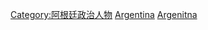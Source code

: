 [[Category:阿根廷政治人物|Category:阿根廷政治人物]]
[[Category:南美洲女性政治人物|Argentina]]
[[Category:各國女性政治人物|Argenitna]]